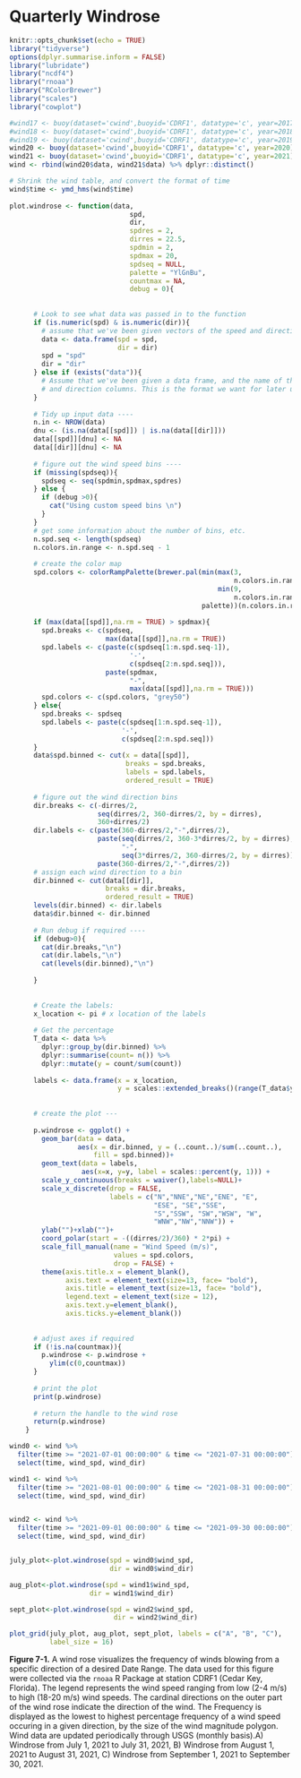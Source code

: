 # Quarterly Windrose
  
```r
knitr::opts_chunk$set(echo = TRUE)
library("tidyverse")
options(dplyr.summarise.inform = FALSE)
library("lubridate")
library("ncdf4")
library("rnoaa")
library("RColorBrewer")
library("scales")
library("cowplot")
```


```r
#wind17 <- buoy(dataset='cwind',buoyid='CDRF1', datatype='c', year=2017)
#wind18 <- buoy(dataset='cwind',buoyid='CDRF1', datatype='c', year=2018)
#wind19 <- buoy(dataset='cwind',buoyid='CDRF1', datatype='c', year=2019)
wind20 <- buoy(dataset='cwind',buoyid='CDRF1', datatype='c', year=2020)
wind21 <- buoy(dataset='cwind',buoyid='CDRF1', datatype='c', year=2021)
wind <- rbind(wind20$data, wind21$data) %>% dplyr::distinct()

# Shrink the wind table, and convert the format of time
wind$time <- ymd_hms(wind$time)
    
plot.windrose <- function(data,
                              spd,
                              dir,
                              spdres = 2,
                              dirres = 22.5,
                              spdmin = 2,
                              spdmax = 20,
                              spdseq = NULL,
                              palette = "YlGnBu",
                              countmax = NA,
                              debug = 0){
      
      
      # Look to see what data was passed in to the function
      if (is.numeric(spd) & is.numeric(dir)){
        # assume that we've been given vectors of the speed and direction vectors
        data <- data.frame(spd = spd,
                           dir = dir)
        spd = "spd"
        dir = "dir"
      } else if (exists("data")){
        # Assume that we've been given a data frame, and the name of the speed 
        # and direction columns. This is the format we want for later use.    
      }  
      
      # Tidy up input data ----
      n.in <- NROW(data)
      dnu <- (is.na(data[[spd]]) | is.na(data[[dir]]))
      data[[spd]][dnu] <- NA
      data[[dir]][dnu] <- NA
      
      # figure out the wind speed bins ----
      if (missing(spdseq)){
        spdseq <- seq(spdmin,spdmax,spdres)
      } else {
        if (debug >0){
          cat("Using custom speed bins \n")
        }
      }
      # get some information about the number of bins, etc.
      n.spd.seq <- length(spdseq)
      n.colors.in.range <- n.spd.seq - 1
      
      # create the color map
      spd.colors <- colorRampPalette(brewer.pal(min(max(3,
                                                        n.colors.in.range),
                                                    min(9,
                                                        n.colors.in.range)),                                               
                                                palette))(n.colors.in.range)
      
      if (max(data[[spd]],na.rm = TRUE) > spdmax){    
        spd.breaks <- c(spdseq,
                        max(data[[spd]],na.rm = TRUE))
        spd.labels <- c(paste(c(spdseq[1:n.spd.seq-1]),
                              '-',
                              c(spdseq[2:n.spd.seq])),
                        paste(spdmax,
                              "-",
                              max(data[[spd]],na.rm = TRUE)))
        spd.colors <- c(spd.colors, "grey50")
      } else{
        spd.breaks <- spdseq
        spd.labels <- paste(c(spdseq[1:n.spd.seq-1]),
                            '-',
                            c(spdseq[2:n.spd.seq]))    
      }
      data$spd.binned <- cut(x = data[[spd]],
                             breaks = spd.breaks,
                             labels = spd.labels,
                             ordered_result = TRUE)
      
      # figure out the wind direction bins
      dir.breaks <- c(-dirres/2,
                      seq(dirres/2, 360-dirres/2, by = dirres),
                      360+dirres/2)  
      dir.labels <- c(paste(360-dirres/2,"-",dirres/2),
                      paste(seq(dirres/2, 360-3*dirres/2, by = dirres),
                            "-",
                            seq(3*dirres/2, 360-dirres/2, by = dirres)),
                      paste(360-dirres/2,"-",dirres/2))
      # assign each wind direction to a bin
      dir.binned <- cut(data[[dir]],
                        breaks = dir.breaks,
                        ordered_result = TRUE)
      levels(dir.binned) <- dir.labels
      data$dir.binned <- dir.binned
      
      # Run debug if required ----
      if (debug>0){    
        cat(dir.breaks,"\n")
        cat(dir.labels,"\n")
        cat(levels(dir.binned),"\n")
        
      }  
      
      
      # Create the labels:
      x_location <- pi # x location of the labels
      
      # Get the percentage
      T_data <- data %>%
        dplyr::group_by(dir.binned) %>%
        dplyr::summarise(count= n()) %>%
        dplyr::mutate(y = count/sum(count))
      
      labels <- data.frame(x = x_location,
                           y = scales::extended_breaks()(range(T_data$y)))
      
      
      # create the plot ---
      
      p.windrose <- ggplot() +
        geom_bar(data = data,
                 aes(x = dir.binned, y = (..count..)/sum(..count..),
                     fill = spd.binned))+
        geom_text(data = labels,
                  aes(x=x, y=y, label = scales::percent(y, 1))) +
        scale_y_continuous(breaks = waiver(),labels=NULL)+
        scale_x_discrete(drop = FALSE,
                         labels = c("N","NNE","NE","ENE", "E", 
                                    "ESE", "SE","SSE", 
                                    "S","SSW", "SW","WSW", "W", 
                                    "WNW","NW","NNW")) +
        ylab("")+xlab("")+
        coord_polar(start = -((dirres/2)/360) * 2*pi) +
        scale_fill_manual(name = "Wind Speed (m/s)", 
                          values = spd.colors,
                          drop = FALSE) +
        theme(axis.title.x = element_blank(),
              axis.text = element_text(size=13, face= "bold"), 
              axis.title = element_text(size=13, face= "bold"),
              legend.text = element_text(size = 12),
              axis.text.y=element_blank(),
              axis.ticks.y=element_blank())
      
      
      # adjust axes if required
      if (!is.na(countmax)){
        p.windrose <- p.windrose +
          ylim(c(0,countmax))
      }
      
      # print the plot
      print(p.windrose)  
      
      # return the handle to the wind rose
      return(p.windrose)
    }
```


```r
wind0 <- wind %>%
  filter(time >= "2021-07-01 00:00:00" & time <= "2021-07-31 00:00:00") %>%
  select(time, wind_spd, wind_dir)

wind1 <- wind %>%
  filter(time >= "2021-08-01 00:00:00" & time <= "2021-08-31 00:00:00") %>%
  select(time, wind_spd, wind_dir)


wind2 <- wind %>%
  filter(time >= "2021-09-01 00:00:00" & time <= "2021-09-30 00:00:00") %>%
  select(time, wind_spd, wind_dir)


july_plot<-plot.windrose(spd = wind0$wind_spd,
                         dir = wind0$wind_dir)

aug_plot<-plot.windrose(spd = wind1$wind_spd,
                    dir = wind1$wind_dir)

sept_plot<-plot.windrose(spd = wind2$wind_spd,
                          dir = wind2$wind_dir)
```

  
```r

plot_grid(july_plot, aug_plot, sept_plot, labels = c("A", "B", "C"), 
          label_size = 16)

```
**Figure 7-1.** A wind rose visualizes the frequency of winds blowing from a specific direction of a desired Date Range. The data used for this figure were collected via the `rnoaa` R Package at station CDRF1 (Cedar Key, Florida). The legend represents the wind speed ranging from low (2-4 m/s) to high (18-20 m/s) wind speeds. The cardinal directions on the outer part of the wind rose indicate the direction of the wind. The Frequency is displayed as the lowest to highest percentage frequency of a wind speed occuring in a given direction, by the size of the wind magnitude polygon. Wind data are updated periodically through USGS (monthly basis).A) Windrose from July 1, 2021 to July 31, 2021, B) Windrose from August 1, 2021 to August 31, 2021,  C) Windrose from September 1, 2021 to September 30, 2021.

